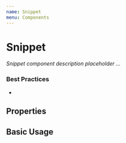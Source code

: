```yaml
---
name: Snippet
menu: Components
---
```



# Snippet

_Snippet component description placeholder ..._

### Best Practices

-

## Properties

<Props of={Snippet} />

## Basic Usage

<Snippet></Snippet>
